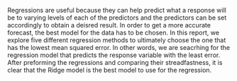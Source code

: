 Regressions are useful because they can help predict what a response will be to varying levels of each of the predictors and the predictors can be set accordingly to obtain a deisred result. In order to get a more accurate forecast, the best model for the data has to be chosen. In this report, we explore five different regression methods to ultimately choose the one that has the lowest mean squared error. In other words, we are seacrhing for the regression model that predicts the response variable with the least error. After preforming the regressions and comparing their streadfastness, it is clear that the Ridge model is the best model to use for the regression.